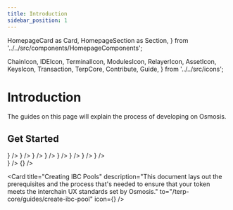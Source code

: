 ```yaml
---
title: Introduction
sidebar_position: 1
---
```

  HomepageCard as Card,
  HomepageSection as Section,
} from '../../src/components/HomepageComponents';

  ChainIcon,
  IDEIcon,
  TerminalIcon,
  ModulesIcon,
  RelayerIcon,
  AssetIcon,
  KeysIcon,
  Transaction,
  TerpCore,
  Contribute,
  Guide,
} from '../../src/icons';

# Introduction

The guides on this page will explain the process of developing on Osmosis.


 ## Get Started
   <Section title="Developers" id="web-sdks" hasSubSections >

   <Section>
  <Card
    title="Build and Test Terp-Core Source Code"
    description="Getting started with building and testing Terp-Core codebase"
    to="/terp-core/build"
    icon={<TerpCore />}
  />
  <Card
    title="IDE Setup"
    description="Recommended IDE setup for developing on Terp-Core in Go"
    to="/terp-core/ide-guide"
    icon={<IDEIcon />}
  />
  <Card
    title="Terpd CLI"
    description="Install terpd to join the network or simple query it."
    to="/terp-core/terpd"
    icon={<TerminalIcon />}
  />
  <Card
    title="Modules"
    description="Terp-Core modules and their respective CLI commands"
    to="/terp-core/modules"
    icon={<ModulesIcon />}
  />
  <Card
    title="Relaying"
    description=" Relay IBC packets between Terp Network and other chains"
    to="/terp-core/relaying"
    icon={<RelayerIcon />}
  />
  <Card
    title="Assets"
    description="     Currently supported assets on Terp Network with their corresponding channels and IBC denoms."
    to="/terp-core/asset-info"
    icon={<AssetIcon />}
  />
  <Card
    title="Key Management"
    description="Managing keys via CLI and advanced operations such as multisig wallets"
    to="/terp-core/category/keys-management"
    icon={<KeysIcon />}
  />
  <Card
    title="Contributing"
    description=" Guidelines to contributing to Terp-Core development."
    to="/terp-core/contributing"
    icon={<Contribute />}
  />
  </Section>

  </Section>

   <Section title="Guides" id="web-sdks" hasSubSections >

   <Section>
    <Card
    title="Transaction Structure"
    description=" Understanding the structure of a transaction on the Terp Network blockchain"
    to="/terp-core/guides/structure"
    icon={<Guide />}
  />
  {<Guide />}
  />

  <Card
    title="Creating IBC Pools"
    description="This document lays out the prerequisites and the  process that's needed to ensure that your token meets the interchain UX standards set by Osmosis."
  to="/terp-core/guides/create-ibc-pool"
    icon={<Guide />}
  />
  </Section>

  </Section>
